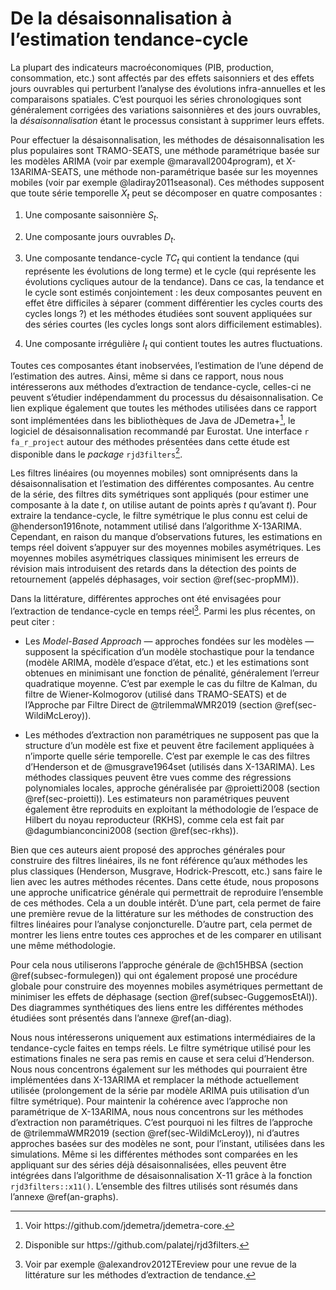 # De la désaisonnalisation à l'estimation tendance-cycle {#sec-SAtoTCE}
 
La plupart des indicateurs macroéconomiques (PIB, production, consommation, etc.) sont affectés par des effets saisonniers et des effets jours ouvrables qui perturbent l'analyse des évolutions infra-annuelles et les comparaisons spatiales.
C'est pourquoi les séries chronologiques sont généralement corrigées des variations saisonnières et des jours ouvrables, la *désaisonnalisation* étant le processus consistant à supprimer leurs effets.
 
Pour effectuer la désaisonnalisation, les méthodes de désaisonnalisation les plus populaires sont TRAMO-SEATS, une méthode paramétrique basée sur les modèles ARIMA (voir par exemple @maravall2004program), et X-13ARIMA-SEATS, une méthode non-paramétrique basée sur les moyennes mobiles (voir par exemple @ladiray2011seasonal).
Ces méthodes supposent que toute série temporelle $X_t$ peut se décomposer en quatre composantes :
 
1. Une composante saisonnière $S_t$.
 
2. Une composante jours ouvrables $D_t$.
 
3. Une composante tendance-cycle $TC_t$ qui contient la tendance (qui représente les évolutions de long terme) et le cycle (qui représente les évolutions cycliques autour de la tendance).
Dans ce cas, la tendance et le cycle sont estimés conjointement : les deux composantes peuvent en effet être difficiles à séparer (comment différentier les cycles courts des cycles longs ?) et les méthodes étudiées sont souvent appliquées sur des séries courtes (les cycles longs sont alors difficilement estimables).
 
4. Une composante irrégulière $I_t$ qui contient toutes les autres fluctuations.
 
Toutes ces composantes étant inobservées, l'estimation de l'une dépend de l'estimation des autres.
Ainsi, même si dans ce rapport, nous nous intéresserons aux méthodes d'extraction de tendance-cycle, celles-ci ne peuvent s'étudier indépendamment du processus du désaisonnalisation.
Ce lien explique également que toutes les méthodes utilisées dans ce rapport sont implémentées dans les bibliothèques de Java de JDemetra+^[Voir https://github.com/jdemetra/jdemetra-core.], le logiciel de désaisonnalisation recommandé par Eurostat.
Une interface `r fa_r_project` autour des méthodes présentées dans cette étude est disponible dans le *package* `rjd3filters`^[Disponible sur https://github.com/palatej/rjd3filters.].
 
Les filtres linéaires (ou moyennes mobiles) sont omniprésents dans la désaisonnalisation et l'estimation des différentes composantes.
Au centre de la série, des filtres dits symétriques sont appliqués (pour estimer une composante à la date $t$, on utilise autant de points après $t$ qu'avant $t$).
Pour extraire la tendance-cycle, le filtre symétrique le plus connu est celui de @henderson1916note, notamment utilisé dans l'algorithme X-13ARIMA.
Cependant, en raison du manque d’observations futures, les estimations en temps réel doivent s’appuyer sur des moyennes mobiles asymétriques.
Les moyennes mobiles asymétriques classiques minimisent les erreurs de révision mais introduisent des retards dans la détection des points de retournement (appelés déphasages, voir section \@ref(sec-propMM)).

Dans la littérature, différentes approches ont été envisagées pour l'extraction de tendance-cycle en temps réel^[Voir par exemple @alexandrov2012TEreview pour une revue de la littérature sur les méthodes d'extraction de tendance.].
Parmi les plus récentes, on peut citer :
 
- Les *Model-Based Approach*  --- approches fondées sur les modèles --- supposent la spécification d'un modèle stochastique pour la tendance (modèle ARIMA, modèle d'espace d'état, etc.) et les estimations sont obtenues en minimisant une fonction de pénalité, généralement l'erreur quadratique moyenne.
C'est par exemple le cas du filtre de Kalman, du filtre de Wiener-Kolmogorov (utilisé dans TRAMO-SEATS) et de l'Approche par Filtre Direct de @trilemmaWMR2019 (section \@ref(sec-WildiMcLeroy)).
 
- Les méthodes d'extraction non paramétriques ne supposent pas que la structure d'un modèle est fixe et peuvent être facilement appliquées à n'importe quelle série temporelle.
C'est par exemple le cas des filtres d'Henderson et de @musgrave1964set (utilisés dans X-13ARIMA).
Les méthodes classiques peuvent être vues comme des régressions polynomiales locales, approche généralisée par @proietti2008 (section \@ref(sec-proietti)).
Les estimateurs non paramétriques peuvent également être reproduits en exploitant la méthodologie de l'espace de Hilbert du noyau reproducteur (RKHS), comme cela est fait par
@dagumbianconcini2008 (section \@ref(sec-rkhs)).

Bien que ces auteurs aient proposé des approches générales pour construire des filtres linéaires, ils ne font référence qu'aux méthodes les plus classiques (Henderson, Musgrave, Hodrick-Prescott, etc.) sans faire le lien avec les autres méthodes récentes.
Dans cette étude, nous proposons une approche unificatrice générale qui permettrait de reproduire l'ensemble de ces méthodes.
Cela a un double intérêt.
D'une part, cela permet de faire une première revue de la littérature sur les méthodes de construction des filtres linéaires pour l'analyse conjoncturelle.
D'autre part, cela permet de montrer les liens entre toutes ces approches et de les comparer en utilisant une même méthodologie.
 
Pour cela nous utiliserons l'approche générale de @ch15HBSA (section \@ref(subsec-formulegen)) qui ont également proposé une procédure globale pour construire des moyennes mobiles asymétriques permettant de minimiser les effets de déphasage (section \@ref(subsec-GuggemosEtAl)).
Des diagrammes synthétiques des liens entre les différentes méthodes étudiées sont présentés dans l'annexe \@ref(an-diag).
 
Nous nous intéresserons uniquement aux estimations intermédiaires de la tendance-cycle faites en temps réels.
Le filtre symétrique utilisé pour les estimations finales ne sera pas remis en cause et sera celui d'Henderson.
Nous nous concentrons également sur les méthodes qui pourraient être implémentées dans X-13ARIMA et remplacer la méthode actuellement utilisée (prolongement de la série par modèle ARIMA puis utilisation d'un filtre symétrique).
Pour maintenir la cohérence avec l'approche non paramétrique de X-13ARIMA, nous nous concentrons sur les méthodes d'extraction non paramétriques.
C'est pourquoi ni les filtres de l'approche de @trilemmaWMR2019 (section \@ref(sec-WildiMcLeroy)), ni d'autres approches basées sur des modèles ne sont, pour l'instant, utilisées dans les simulations.
Même si les différentes méthodes sont comparées en les appliquant sur des séries déjà désaisonnalisées, elles peuvent être intégrées dans l'algorithme de désaisonnalisation X-11 grâce à la fonction `rjd3filters::x11()`.
L'ensemble des filtres utilisés sont résumés dans l'annexe \@ref(an-graphs).
 

